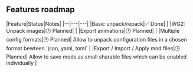 


<div className="card card-compact bg-neutral shadow-xl">
      <div className="card-body">
<h2 className="card-title">Features roadmap</h2>
|Feature|Status|Notes|
|--|---|---|
|Basic unpack/repack|✅ Done| |
|WG2: Unpack images|🕒 Planned| |
|Export animations|🕒 Planned| |
|Multiple config formats|🕒 Planned| Allow to unpack configuration files in a chosen format bewteen `json, yaml, toml` |
|Export / Import / Apply mod files|🕒 Planned| Allow to save mods as small sharable files which can be enabled individually |

</div>
    </div>